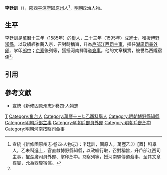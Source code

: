 '''李廷訓'''（{{bd|16世紀||17世紀}}），[[陝西等處承宣布政使司|陝西]][[平涼府|平涼府]][[固原州|固原州]]人<ref name=djs>宣統《新修固原州志·卷四·人物志》：李廷訓，固原人，萬歷乙卯【酉】科舉人，乙未科進士，官直隸博野縣知縣，以政績行取，召對稱旨，升戶部江西司主事，擢湖廣司員外郎、掌印郎中。京察列等，授河南驛傳道僉事，至其文章樸實，允為西隴宿儒。</ref>，[[明朝|明朝]]政治人物。

==生平==
李廷訓是[[萬曆|萬曆]]十三年（1585年）的[[舉人|舉人]]，二十三年（1595年）成[[進士|進士]]，獲授[[博野縣|博野]][[知縣|知縣]]，以政績經推薦入京，召對時稱旨，升為[[戶部|戶部]][[戶部江西清吏司|江西司]][[主事|主事]]，擢任[[戶部湖廣清吏司|湖廣司]][[員外郎|員外郎]]、掌印[[郎中_(官職)|郎中]]；[[京察|京察]]後列等，獲授河南驛傳道[[僉事|僉事]]。他的文章樸實，被譽為西隴宿儒<ref name=djs/>。

==引用==
{{reflist}}

==參考文獻==
*宣統《新修固原州志》·卷四·人物志

{{start box}}
{{s-off}}
{{s-before|[[董則喻|董則喻]]}}
{{s-title|明朝博野縣知縣|萬曆年間}}
{{s-vacant|不詳|next=[[明時舉|明時舉]]}}
{{end box}}

{{萬曆二十三年乙未科殿試金榜}}

[[Category:李姓|T]]
[[Category:鱼台人|Category:鱼台人]]
[[Category:萬曆十三年乙酉科舉人|Category:萬曆十三年乙酉科舉人]]
[[Category:明朝博野縣知縣|Category:明朝博野縣知縣]]
[[Category:明朝戶部主事|Category:明朝戶部主事]]
[[Category:明朝戶部員外郎|Category:明朝戶部員外郎]]
[[Category:明朝戶部郎中|Category:明朝戶部郎中]]
[[Category:明朝河南按察司僉事|Category:明朝河南按察司僉事]]